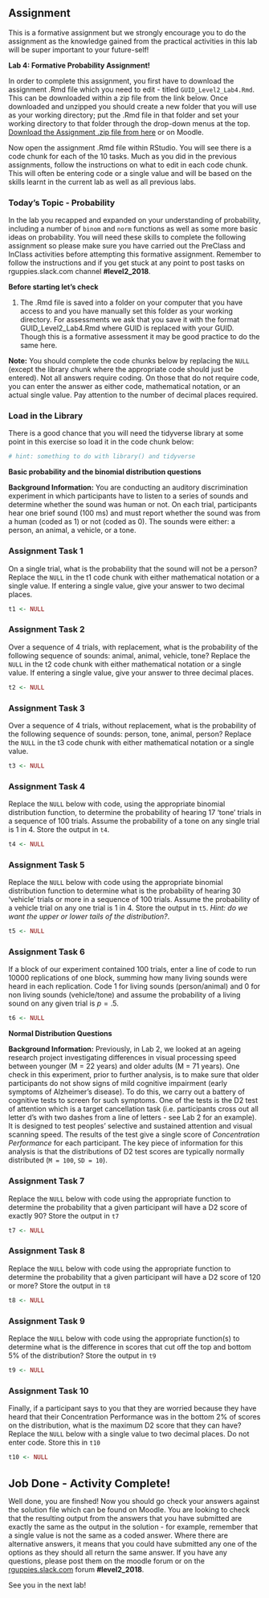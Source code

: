 ## Assignment

This is a formative assignment but we strongly encourage you to do the assignment as the knowledge gained from the practical activities in this lab will be super important to your future-self!

**Lab 4: Formative Probability Assignment!**

In order to complete this assignment, you first have to download the assignment .Rmd file which you need to edit - titled `GUID_Level2_Lab4.Rmd`. This can be downloaded within a zip file from the link below. Once downloaded and unzipped you should create a new folder that you will use as your working directory; put the .Rmd file in that folder and set your working directory to that folder through the drop-down menus at the top. [Download the Assignment .zip file from here](data/04-s01/homework/ch4-assign-file.zip) or on Moodle.

Now open the assignment .Rmd file within RStudio. You will see there is a code chunk for each of the 10 tasks. Much as you did in the previous assignments, follow the instructions on what to edit in each code chunk. This will often be entering code or a single value and will be based on the skills learnt in the current lab as well as all previous labs.

### Today's Topic - Probability

In the lab you recapped and expanded on your understanding of probability, including a number of `binom` and `norm` functions as well as some more basic ideas on probability. You will need these skills to complete the following assignment so please make sure you have carried out the PreClass and InClass activities before attempting this formative assignment. Remember to follow the instructions and if you get stuck at any point to post tasks on rguppies.slack.com channel **#level2_2018**.

**Before starting let's check**

1. The .Rmd file is saved into a folder on your computer that you have access to and you have manually set this folder as your working directory. For assessments we ask that you save it with the format GUID_Level2_Lab4.Rmd where GUID is replaced with your GUID. Though this is a formative assessment it may be good practice to do the same here.

**Note:** You should complete the code chunks below by replacing the `NULL` (except the library chunk where the appropriate code should just be entered). Not all answers require coding. On those that do not require code, you can enter the answer as either code, mathematical notation, or an actual single value. Pay attention to the number of decimal places required.

### Load in the Library {#Ch4AssignQueLib}

There is a good chance that you will need the tidyverse library at some point in this exercise so load it in the code chunk below:

```r
# hint: something to do with library() and tidyverse

```

**Basic probability and the binomial distribution questions**
 
**Background Information:** You are conducting an auditory discrimination experiment in which participants have to listen to a series of sounds and determine whether the sound was human or not. On each trial, participants hear one brief sound (100 ms) and must report whether the sound was from a human (coded as 1) or not (coded as 0). The sounds were either: a person, an animal, a vehicle, or a tone.

### Assignment Task 1 {#Ch4AssignQueT1}

On a single trial, what is the probability that the sound will not be a person? Replace the `NULL` in the t1 code chunk with either mathematical notation or a single value. If entering a single value, give your answer to two decimal places.

```r
t1 <- NULL
```

### Assignment Task 2 {#Ch4AssignQueT2}

Over a sequence of 4 trials, with replacement, what is the probability of the following sequence of sounds: animal, animal, vehicle, tone? Replace the `NULL` in the t2 code chunk with either mathematical notation or a single value. If entering a single value, give your answer to three decimal places.

```r
t2 <- NULL
```

### Assignment Task 3 {#Ch4AssignQueT3}

Over a sequence of 4 trials, without replacement, what is the probability of the following sequence of sounds: person, tone, animal, person? Replace the `NULL` in the t3 code chunk with either mathematical notation or a single value.

```r
t3 <- NULL
```

### Assignment Task 4 {#Ch4AssignQueT4}

Replace the `NULL` below with code, using the appropriate binomial distribution function, to determine the probability of hearing 17 'tone' trials in a sequence of 100 trials. Assume the probability of a tone on any single trial is 1 in 4. Store the output in `t4`. 

```r
t4 <- NULL
```

### Assignment Task 5 {#Ch4AssignQueT5}

Replace the `NULL` below with code using the appropriate binomial distribution function to determine what is the probability of hearing 30 'vehicle' trials or more in a sequence of 100 trials. Assume the probability of a vehicle trial on any one trial is 1 in 4. Store the output in `t5`. *Hint: do we want the upper or lower tails of the distribution?*.

```r
t5 <- NULL
```

### Assignment Task 6 {#Ch4AssignQueT6}

If a block of our experiment contained 100 trials, enter a line of code to run 10000 replications of one block, summing how many living sounds were heard in each replication. Code 1 for living sounds (person/animal) and 0 for non living sounds (vehicle/tone) and assume the probability of a living sound on any given trial is $p = .5$.

```r
t6 <- NULL
```

**Normal Distribution Questions**

**Background Information:** Previously, in Lab 2, we looked at an ageing research project investigating differences in visual processing speed between younger (M = 22 years) and older adults (M = 71 years). One check in this experiment, prior to further analysis, is to make sure that older participants do not show signs of mild cognitive impairment (early symptoms of Alzheimer's disease). To do this, we carry out a battery of cognitive tests to screen for such symptoms. One of the tests is the D2 test of attention which is a target cancellation task (i.e. participants cross out all letter d's with two dashes from a line of letters - see Lab 2 for an example). It is designed to test peoples' selective and sustained attention and visual scanning speed. The results of the test give a single score of *Concentration Performance* for each participant. The key piece of information for this analysis is that the distributions of D2 test scores are typically normally distributed (`M = 100`, `SD = 10`).  

### Assignment Task 7 {#Ch4AssignQueT7}

Replace the `NULL` below with code using the appropriate function to determine the probability that a given participant will have a D2 score of exactly 90? Store the output in `t7`

```r
t7 <- NULL
```

### Assignment Task 8 {#Ch4AssignQueT8}

Replace the `NULL` below with code using the appropriate function to determine the probability that a given participant will have a D2 score of 120 or more? Store the output in `t8`

```r
t8 <- NULL
```

### Assignment Task 9 {#Ch4AssignQueT9}

Replace the `NULL` below with code using the appropriate function(s) to determine what is the difference in scores that cut off the top and bottom 5% of the distribution? Store the output in `t9`

```r
t9 <- NULL
```

### Assignment Task 10 {#Ch4AssignQueT10}

Finally, if a participant says to you that they are worried because they have heard that their Concentration Performance was in the bottom 2% of scores on the distribution, what is the maximum D2 score that they can have? Replace the `NULL` below with a single value to two decimal places. Do not enter code. Store this in `t10`

```r
t10 <- NULL
```
<br>
<span style="font-size: 22px; font-weight: bold; color: var(--blue);">Job Done - Activity Complete!</span>

Well done, you are finshed! Now you should go check your answers against the solution file which can be found on Moodle. You are looking to check that the resulting output from the answers that you have submitted are exactly the same as the output in the solution - for example, remember that a single value is not the same as a coded answer. Where there are alternative answers, it means that you could have submitted any one of the options as they should all return the same answer. If you have any questions, please post them on the moodle forum or on the <a href = "https://rguppies.slack.com" target = "_blank">rguppies.slack.com</a> forum **#level2_2018**.

See you in the next lab!
